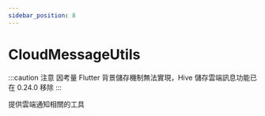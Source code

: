 ```yaml
---
sidebar_position: 8
---
```


# CloudMessageUtils

:::caution 注意
 因考量 Flutter 背景儲存機制無法實現，Hive 儲存雲端訊息功能已在 0.24.0 移除
:::

提供雲端通知相關的工具